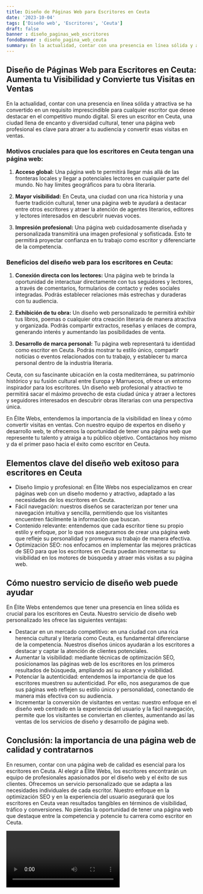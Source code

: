 ```yaml
---
title: Diseño de Páginas Web para Escritores en Ceuta
date: '2023-10-04'
tags: ['Diseño web', 'Escritores', 'Ceuta']
draft: false
banner : diseño_paginas_web_escritores
fondoBanner : diseño_pagina_web_ceuta
summary: En la actualidad, contar con una presencia en línea sólida y atractiva se ha convertido en un requisito imprescindible para cualquier escritor que desee destacar en el competitivo mundo digital. Si eres un escritor en Ceuta, una ciudad llena de encanto y diversidad cultural, tener una página web profesional es clave para atraer a tu audiencia y convertir esas visitas en ventas.
---
```


## **Diseño de Páginas Web para Escritores en Ceuta: Aumenta tu Visibilidad y Convierte tus Visitas en Ventas**

En la actualidad, contar con una presencia en línea sólida y atractiva se ha convertido en un requisito imprescindible para cualquier escritor que desee destacar en el competitivo mundo digital. Si eres un escritor en Ceuta, una ciudad llena de encanto y diversidad cultural, tener una página web profesional es clave para atraer a tu audiencia y convertir esas visitas en ventas.

### **Motivos cruciales para que los escritores en Ceuta tengan una página web:**

1. **Acceso global:** Una página web te permitirá llegar más allá de las fronteras locales y llegar a potenciales lectores en cualquier parte del mundo. No hay límites geográficos para tu obra literaria.

2. **Mayor visibilidad:** En Ceuta, una ciudad con una rica historia y una fuerte tradición cultural, tener una página web te ayudará a destacar entre otros escritores y atraer la atención de agentes literarios, editores y lectores interesados en descubrir nuevas voces.

3. **Impresión profesional:** Una página web cuidadosamente diseñada y personalizada transmitirá una imagen profesional y sofisticada. Esto te permitirá proyectar confianza en tu trabajo como escritor y diferenciarte de la competencia.

### **Beneficios del diseño web para los escritores en Ceuta:**

1. **Conexión directa con los lectores:** Una página web te brinda la oportunidad de interactuar directamente con tus seguidores y lectores, a través de comentarios, formularios de contacto y redes sociales integradas. Podrás establecer relaciones más estrechas y duraderas con tu audiencia.

2. **Exhibición de tu obra:** Un diseño web personalizado te permitirá exhibir tus libros, poemas o cualquier otra creación literaria de manera atractiva y organizada. Podrás compartir extractos, reseñas y enlaces de compra, generando interés y aumentando las posibilidades de venta.

3. **Desarrollo de marca personal:** Tu página web representará tu identidad como escritor en Ceuta. Podrás mostrar tu estilo único, compartir noticias o eventos relacionados con tu trabajo, y establecer tu marca personal dentro de la industria literaria.

Ceuta, con su fascinante ubicación en la costa mediterránea, su patrimonio histórico y su fusión cultural entre Europa y Marruecos, ofrece un entorno inspirador para los escritores. Un diseño web profesional y atractivo te permitirá sacar el máximo provecho de esta ciudad única y atraer a lectores y seguidores interesados en descubrir obras literarias con una perspectiva única.

En Élite Webs, entendemos la importancia de la visibilidad en línea y cómo convertir visitas en ventas. Con nuestro equipo de expertos en diseño y desarrollo web, te ofrecemos la oportunidad de tener una página web que represente tu talento y atraiga a tu público objetivo. Contáctanos hoy mismo y da el primer paso hacia el éxito como escritor en Ceuta.

<GifSeo />

<Cta />

## Elementos clave del diseño web exitoso para escritores en Ceuta

- Diseño limpio y profesional: en Élite Webs nos especializamos en crear páginas web con un diseño moderno y atractivo, adaptado a las necesidades de los escritores en Ceuta.
- Fácil navegación: nuestros diseños se caracterizan por tener una navegación intuitiva y sencilla, permitiendo que los visitantes encuentren fácilmente la información que buscan.
- Contenido relevante: entendemos que cada escritor tiene su propio estilo y enfoque, por lo que nos aseguramos de crear una página web que refleje su personalidad y promueva su trabajo de manera efectiva.
- Optimización SEO: nos enfocamos en implementar las mejores prácticas de SEO para que los escritores en Ceuta puedan incrementar su visibilidad en los motores de búsqueda y atraer más visitas a su página web.

## Cómo nuestro servicio de diseño web puede ayudar

En Élite Webs entendemos que tener una presencia en línea sólida es crucial para los escritores en Ceuta. Nuestro servicio de diseño web personalizado les ofrece las siguientes ventajas:

- Destacar en un mercado competitivo: en una ciudad con una rica herencia cultural y literaria como Ceuta, es fundamental diferenciarse de la competencia. Nuestros diseños únicos ayudarán a los escritores a destacar y captar la atención de clientes potenciales.
- Aumentar la visibilidad: mediante técnicas de optimización SEO, posicionamos las páginas web de los escritores en los primeros resultados de búsqueda, ampliando así su alcance y visibilidad.
- Potenciar la autenticidad: entendemos la importancia de que los escritores muestren su autenticidad. Por ello, nos aseguramos de que sus páginas web reflejen su estilo único y personalidad, conectando de manera más efectiva con su audiencia.
- Incrementar la conversión de visitantes en ventas: nuestro enfoque en el diseño web centrado en la experiencia del usuario y la fácil navegación, permite que los visitantes se conviertan en clientes, aumentando así las ventas de los servicios de diseño y desarrollo de página web.

## Conclusión: la importancia de una página web de calidad y contratarnos

En resumen, contar con una página web de calidad es esencial para los escritores en Ceuta. Al elegir a Élite Webs, los escritores encontrarán un equipo de profesionales apasionados por el diseño web y el éxito de sus clientes. Ofrecemos un servicio personalizado que se adapta a las necesidades individuales de cada escritor. Nuestro enfoque en la optimización SEO y en la experiencia del usuario asegurará que los escritores en Ceuta vean resultados tangibles en términos de visibilidad, tráfico y conversiones. No pierdas la oportunidad de tener una página web que destaque entre la competencia y potencie tu carrera como escritor en Ceuta.

<Video />

<CtaBot job='Escritores' city='Ceuta'/>

<Gmaps query='Ceuta+españa+maps' />